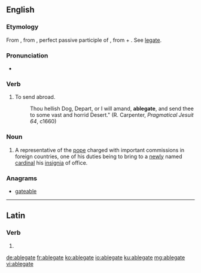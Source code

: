 ==English==

===Etymology===
From {{etyl|fr|en}} {{term|ablegat|ablégate|lang=fr}}, from {{etyl|la|en}} {{term|ablegatus|ablēgātus|lang=la}}, perfect passive participle of {{term|ablego|ablēgō|I send off or away; banish|lang=la}}, from {{term|ab||from, away from|lang=la}} + {{term|lego|lēgō|I dispatch, send on a commission|lang=la}}. See [[legate]].

===Pronunciation===
* {{a|US}} {{IPA|/ˈæ.bləˌɡeɪt/|/ˈæ.bləˌɡət/}}

===Verb===
{{en-verb|ablegat|es}}

# {{obsolete}} To send abroad. 
#: {{rfquotek|Bailey}}
#: Thou hellish Dog, Depart, or I will amand, '''ablegate''', and send thee to some vast and horrid Desert." (R. Carpenter, ''Pragmatical Jesuit 64'', c1660)

===Noun===
{{en-noun}}

# {{Roman Catholicism}} A representative of the [[pope]] charged with important commissions in foreign countries, one of his duties being to bring to a [[newly]] named [[cardinal]] his [[insignia]] of office.

===Anagrams===
* [[gateable#English|gateable]]

----

==Latin==

===Verb===
{{la-verb-form|ablēgāte}}

# {{conjugation of|ablego|ablēgō|1|p|pres|act|imp|lang=la}}

[[de:ablegate]]
[[fr:ablegate]]
[[ko:ablegate]]
[[io:ablegate]]
[[ku:ablegate]]
[[mg:ablegate]]
[[vi:ablegate]]